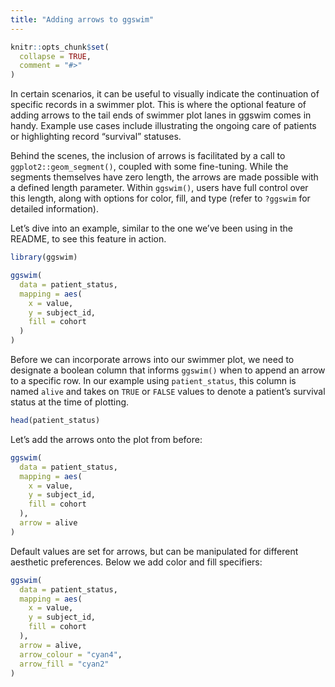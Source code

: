 ```yaml
---
title: "Adding arrows to ggswim"
---
```


```r
knitr::opts_chunk$set(
  collapse = TRUE,
  comment = "#>"
)
```

In certain scenarios, it can be useful to visually indicate the continuation of specific records in a swimmer plot. This is where the optional feature of adding arrows to the tail ends of swimmer plot lanes in ggswim comes in handy. Example use cases include illustrating the ongoing care of patients or highlighting record "survival" statuses.

Behind the scenes, the inclusion of arrows is facilitated by a call to `ggplot2::geom_segment()`, coupled with some fine-tuning. While the segments themselves have zero length, the arrows are made possible with a defined length parameter. Within `ggswim()`, users have full control over this length, along with options for color, fill, and type (refer to `?ggswim` for detailed information).

Let's dive into an example, similar to the one we've been using in the README, to see this feature in action.

```r
library(ggswim)

ggswim(
  data = patient_status,
  mapping = aes(
    x = value,
    y = subject_id,
    fill = cohort
  )
)
```

Before we can incorporate arrows into our swimmer plot, we need to designate a boolean column that informs `ggswim()` when to append an arrow to a specific row. In our example using `patient_status`, this column is named `alive` and takes on `TRUE` or `FALSE` values to denote a patient's survival status at the time of plotting.

```r
head(patient_status)
```

Let's add the arrows onto the plot from before:

```r
ggswim(
  data = patient_status,
  mapping = aes(
    x = value,
    y = subject_id,
    fill = cohort
  ),
  arrow = alive
)
```

Default values are set for arrows, but can be manipulated for different aesthetic preferences. Below we add color and fill specifiers:

```r
ggswim(
  data = patient_status,
  mapping = aes(
    x = value,
    y = subject_id,
    fill = cohort
  ),
  arrow = alive,
  arrow_colour = "cyan4",
  arrow_fill = "cyan2"
)
```
